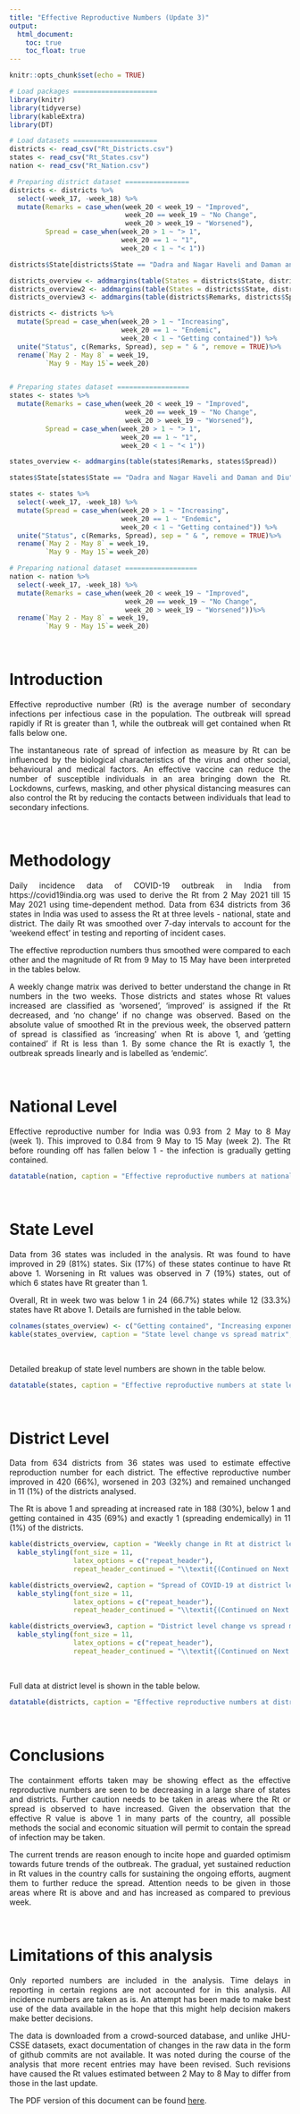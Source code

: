 ```yaml
---
title: "Effective Reproductive Numbers (Update 3)"
output:
  html_document:
    toc: true
    toc_float: true
---
```


<style>
body {
text-align: justify}
</style>

```r
knitr::opts_chunk$set(echo = TRUE)
```

```r
# Load packages =====================
library(knitr)
library(tidyverse)
library(kableExtra)
library(DT)

# Load datasets =====================
districts <- read_csv("Rt_Districts.csv")
states <- read_csv("Rt_States.csv")
nation <- read_csv("Rt_Nation.csv")

# Preparing district dataset ================
districts <- districts %>% 
  select(-week_17, -week_18) %>% 
  mutate(Remarks = case_when(week_20 < week_19 ~ "Improved",
                             week_20 == week_19 ~ "No Change",
                             week_20 > week_19 ~ "Worsened"),
         Spread = case_when(week_20 > 1 ~ "> 1",
                            week_20 == 1 ~ "1",
                            week_20 < 1 ~ "< 1"))

districts$State[districts$State == "Dadra and Nagar Haveli and Daman and Diu"] <- "D&NH & D&D"

districts_overview <- addmargins(table(States = districts$State, districts$Remarks))
districts_overview2 <- addmargins(table(States = districts$State, districts$Spread))
districts_overview3 <- addmargins(table(districts$Remarks, districts$Spread))

districts <- districts %>% 
  mutate(Spread = case_when(week_20 > 1 ~ "Increasing",
                            week_20 == 1 ~ "Endemic",
                            week_20 < 1 ~ "Getting contained")) %>% 
  unite("Status", c(Remarks, Spread), sep = " & ", remove = TRUE)%>% 
  rename(`May 2 - May 8` = week_19,
         `May 9 - May 15`= week_20)


# Preparing states dataset ==================
states <- states %>% 
  mutate(Remarks = case_when(week_20 < week_19 ~ "Improved",
                             week_20 == week_19 ~ "No Change",
                             week_20 > week_19 ~ "Worsened"),
         Spread = case_when(week_20 > 1 ~ "> 1",
                            week_20 == 1 ~ "1",
                            week_20 < 1 ~ "< 1"))

states_overview <- addmargins(table(states$Remarks, states$Spread))

states$State[states$State == "Dadra and Nagar Haveli and Daman and Diu"] <- "D&NH & D&D"

states <- states %>%
  select(-week_17, -week_18) %>% 
  mutate(Spread = case_when(week_20 > 1 ~ "Increasing",
                            week_20 == 1 ~ "Endemic",
                            week_20 < 1 ~ "Getting contained")) %>% 
  unite("Status", c(Remarks, Spread), sep = " & ", remove = TRUE)%>% 
  rename(`May 2 - May 8` = week_19,
         `May 9 - May 15`= week_20)

# Preparing national dataset ==================
nation <- nation %>% 
  select(-week_17, -week_18) %>% 
  mutate(Remarks = case_when(week_20 < week_19 ~ "Improved",
                             week_20 == week_19 ~ "No Change",
                             week_20 > week_19 ~ "Worsened"))%>% 
  rename(`May 2 - May 8` = week_19,
         `May 9 - May 15`= week_20)
```

\

# Introduction
Effective reproductive number (Rt) is the average number of secondary infections per infectious case in the population. The outbreak will spread rapidly if Rt is greater than 1, while the outbreak will get contained when Rt falls below one.

The instantaneous rate of spread of infection as measure by Rt can be influenced by the biological characteristics of the virus and other social, behavioural and medical factors. An effective vaccine can reduce the number of susceptible individuals in an area bringing down the Rt. Lockdowns, curfews, masking, and other physical distancing measures can also control the Rt by reducing the contacts between individuals that lead to secondary infections.

\

# Methodology
Daily incidence data of COVID-19 outbreak in India from https://covid19india.org was used to derive the Rt from 2 May 2021 till 15 May 2021 using time-dependent method. Data from 634 districts from 36 states in India was used to assess the Rt at three levels - national, state and district. The daily Rt was smoothed over 7-day intervals to account for the 'weekend effect' in testing and reporting of incident cases. 

The effective reproduction numbers thus smoothed were compared to each other and the magnitude of Rt from 9 May to 15 May have been interpreted in the tables below. 

A weekly change matrix was derived to better understand the change in Rt numbers in the two weeks. Those districts and states whose Rt values increased are classified as 'worsened', 'improved' is assigned if the Rt decreased, and 'no change' if no change was observed. Based on the absolute value of smoothed Rt in the previous week, the observed pattern of spread is classified as 'increasing' when Rt is above 1, and 'getting contained' if Rt is less than 1. By some chance the Rt is exactly 1, the outbreak spreads linearly and is labelled as 'endemic'.

\

# National Level
Effective reproductive number for India was 0.93 from 2 May to 8 May (week 1). This improved to 0.84 from 9 May to 15 May (week 2). The Rt before rounding off has fallen below 1 - the infection is gradually getting contained.

```r
datatable(nation, caption = "Effective reproductive numbers at national level")
```


\

# State Level
Data from 36 states was included in the analysis. Rt was found to have improved in 29 (81%) states. Six (17%) of these states continue to have Rt above 1. Worsening in Rt values was observed in 7 (19%) states, out of which 6 states have Rt greater than 1.

Overall, Rt in week two was below 1 in 24 (66.7%) states while 12 (33.3%) states have Rt above 1. Details are furnished in the table below.



```r
colnames(states_overview) <- c("Getting contained", "Increasing exponentially", "Total")
kable(states_overview, caption = "State level change vs spread matrix", booktabs = TRUE, longtable = TRUE)
```

\

Detailed breakup of state level numbers are shown in the table below.

```r
datatable(states, caption = "Effective reproductive numbers at state level")
```

\


# District Level
Data from 634 districts from 36 states was used to estimate effective reproduction number for each district. The effective reproductive number improved in 420 (66%), worsened in 203 (32%) and remained unchanged in 11 (1%)  of the districts analysed.

The Rt is above 1 and spreading at increased rate in 188 (30%), below 1 and getting contained in 435 (69%) and exactly 1 (spreading endemically) in 11 (1%) of the districts.

```r
kable(districts_overview, caption = "Weekly change in Rt at district level in each state", align = "lcccc", booktabs = TRUE, longtable = TRUE) %>% 
  kable_styling(font_size = 11,
                latex_options = c("repeat_header"),
                repeat_header_continued = "\\textit{(Continued on Next Page...)}")

kable(districts_overview2, caption = "Spread of COVID-19 at district level in each state", align = "lcccc", booktabs = TRUE, longtable = TRUE) %>% 
  kable_styling(font_size = 11,
                latex_options = c("repeat_header"),
                repeat_header_continued = "\\textit{(Continued on Next Page...)}")

kable(districts_overview3, caption = "District level change vs spread matrix", booktabs = TRUE, longtable = TRUE) %>%
  kable_styling(font_size = 11,
                latex_options = c("repeat_header"),
                repeat_header_continued = "\\textit{(Continued on Next Page...)}")
```


\

Full data at district level is shown in the table below. 

```r
datatable(districts, caption = "Effective reproductive numbers at district level")
```

\

# Conclusions
The containment efforts taken may be showing effect as the effective reproductive numbers are seen to be decreasing in a large share of states and districts. Further caution needs to be taken in areas where the Rt or spread is observed to have increased. Given the observation that the effective R value is above 1 in many parts of the country, all possible methods the social and economic situation will permit to contain the spread of infection may be taken.

The current trends are reason enough to incite hope and guarded optimism towards future trends of the outbreak. The gradual, yet sustained reduction in Rt values in the country calls for sustaining the ongoing efforts, augment them to further reduce the spread. Attention needs to be given in those areas where Rt is above and and has increased as compared to previous week.

\

# Limitations of this analysis
Only reported numbers are included in the analysis. Time delays in reporting in certain regions are not accounted for in this analysis. All incidence numbers are taken as is. An attempt has been made to make best use of the data available in the hope that this might help decision makers make better decisions. 

The data is downloaded from a crowd-sourced database, and unlike JHU-CSSE datasets, exact documentation of changes in the raw data in the form of github commits are not available. It was noted during the course of the analysis that more recent entries may have been revised. Such revisions have caused the Rt values estimated between 2 May to 8 May to differ from those in the last update.

The PDF version of this document can be found [here](http://bit.ly/Rtv31705).